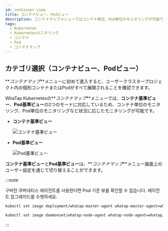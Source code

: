 ```yaml
---
id: container-view
title: コンテナビュー、Podビュー
description: コンテナマップメニューではコンテナ単位、Pod単位のモニタリングが可能です。
tags:
  - Kubernetes
  - Kubernetesモニタリング
  - コンテナ
  - Pod
  - コンテナマップ
---
```


## カテゴリ選択（コンテナビュー、Podビュー）

**_コンテナマップ_**メニューに初めて進入すると、ユーザークラスタープロジェクト内の個別コンテナまたはPodがすべて展開されることを確認できます。

WhaTap Kubernetesの**_コンテナマップ_**メニューでは、**コンテナ基準ビュー**、**Pod基準ビュー**の2つのモードに対応しているため、コンテナ単位のモニタリング、Pod単位のモニタリングなど状況に応じたモニタリングが可能です。

-   **コンテナ基準ビュー**

    ![コンテナ基準ビュー](https://img.whatap.io/media/images/whatap_kubernetes_container_map_container_category.png)

-   **Pod基準ビュー**

    ![Pod基準ビュー](https://img.whatap.io/media/images/whatap_kubernetes_container_map_pod_category.png)

**コンテナ基準ビュー**と**Pod基準ビュー**は、**_コンテナマップ_**メニュー画面上のユーザー設定を通じて切り替えることができます。

:::note

구버전 쿠버네티스 에이전트를 사용한다면 Pod 기준 뷰를 확인할 수 없습니다. 에이전트 업그레이드를 수행하세요.

```bash title='Master'
kubectl set image deployment/whatap-master-agent whatap-master-agent=whatap/kube_mon:{エージェントバージョン} -n whatap-monitoring
```

```bash title='Node'
kubectl set image daemonset/whatap-node-agent whatap-node-agent=whatap/kube_mon:{エージェントバージョン} -n whatap-monitoring
```

:::
